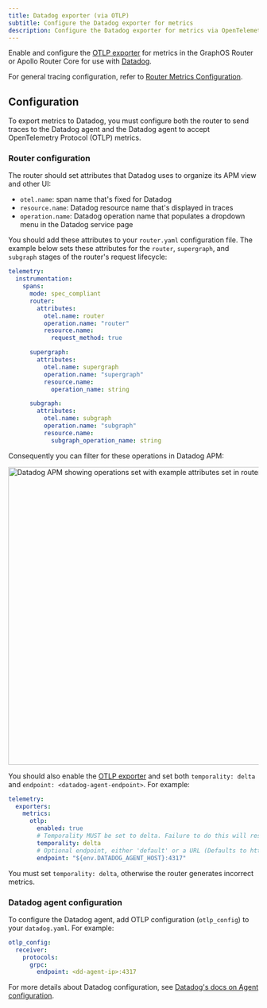 ```yaml
---
title: Datadog exporter (via OTLP)
subtitle: Configure the Datadog exporter for metrics
description: Configure the Datadog exporter for metrics via OpenTelemetry Protocol (OTLP) in the Apollo GraphOS Router or Apollo Router Core.
---
```


Enable and configure the [OTLP exporter](/router/configuration/telemetry/exporters/metrics/otlp) for metrics in the GraphOS Router or Apollo Router Core for use with [Datadog](https://www.datadoghq.com/).

For general tracing configuration, refer to [Router Metrics Configuration](/router/configuration/telemetry/exporters/metrics/overview).

## Configuration 

To export metrics to Datadog, you must configure both the router to send traces to the Datadog agent and the Datadog agent to accept OpenTelemetry Protocol (OTLP) metrics.

### Router configuration

The router should set attributes that Datadog uses to organize its APM view and other UI:

- `otel.name`: span name that's fixed for Datadog
- `resource.name`: Datadog resource name that's displayed in traces
- `operation.name`: Datadog operation name that populates a dropdown menu in the Datadog service page

You should add these attributes to your `router.yaml` configuration file. The example below sets these attributes for the `router`, `supergraph`, and `subgraph` stages of the router's request lifecycle:

```yaml title="router.yaml"
telemetry:
  instrumentation:
    spans:
      mode: spec_compliant
      router:
        attributes:
          otel.name: router
          operation.name: "router"
          resource.name:
            request_method: true

      supergraph:
        attributes:
          otel.name: supergraph
          operation.name: "supergraph"
          resource.name:
            operation_name: string

      subgraph:
        attributes:
          otel.name: subgraph
          operation.name: "subgraph"
          resource.name:
            subgraph_operation_name: string
```

Consequently you can filter for these operations in Datadog APM:

<img
  className="screenshot"
  alt="Datadog APM showing operations set with example attributes set in router.yaml"
  src="../../../../images/router/datadog-apm-ops-example.png"
  width="600"
/>


You should also enable the [OTLP exporter](/router/configuration/telemetry/exporters/metrics/otlp#configuration) and set both `temporality: delta` and `endpoint: <datadog-agent-endpoint>`. For example: 

```yaml title="router.yaml"
telemetry:
  exporters:
    metrics:
      otlp:
        enabled: true
        # Temporality MUST be set to delta. Failure to do this will result in incorrect metrics.
        temporality: delta
        # Optional endpoint, either 'default' or a URL (Defaults to http://127.0.0.1:4317)
        endpoint: "${env.DATADOG_AGENT_HOST}:4317"
```

<Note>

You must set `temporality: delta`, otherwise the router generates incorrect metrics.

</Note>

### Datadog agent configuration

To configure the Datadog agent, add OTLP configuration (`otlp_config`) to your `datadog.yaml`. For example:

```yaml title="datadog.yaml"
otlp_config:
  receiver:
    protocols:
      grpc:
        endpoint: <dd-agent-ip>:4317
```

For more details about Datadog configuration, see [Datadog's docs on Agent configuration](https://docs.datadoghq.com/opentelemetry/otlp_ingest_in_the_agent/?tab=host).
